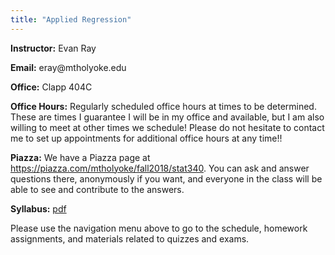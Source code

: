 ```yaml
---
title: "Applied Regression"
---
```


**Instructor:** Evan Ray

**Email:** eray@mtholyoke.edu

**Office:** Clapp 404C

**Office Hours:** Regularly scheduled office hours at times to be determined.  These are times I guarantee I will be in my office and available, but I am also willing to meet at other times we schedule! Please do not hesitate to contact me to set up appointments for additional office hours at any time!!

<!--**Evening Group Work**: We have scheduled rooms for evening group work, with TAs available to help with questions, on **days to be determined**.  These sessions will meet in **room to be determined**.-->

**Piazza:** We have a Piazza page at [https://piazza.com/mtholyoke/fall2018/stat340](https://piazza.com/mtholyoke/fall2018/stat340).  You can ask and answer questions there, anonymously if you want, and everyone in the class will be able to see and contribute to the answers.

**Syllabus:** [pdf](syllabus/syllabus_stat_340.pdf)

Please use the navigation menu above to go to the schedule, homework assignments, and materials related to quizzes and exams.
